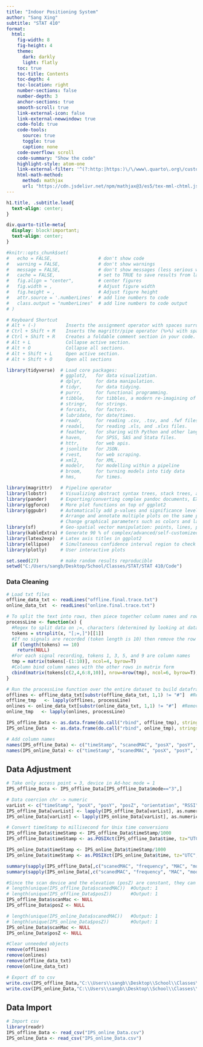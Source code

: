 ---
title: "Indoor Positioning System"
author: "Sang Xing"
subtitle: "STAT 410"
format: 
  html:
    fig-width: 8
    fig-height: 4
    theme:
      dark: darkly
      light: flatly
    toc: true
    toc-title: Contents
    toc-depth: 4
    toc-location: right
    number-sections: false
    number-depth: 3
    anchor-sections: true
    smooth-scroll: true
    link-external-icon: false
    link-external-newwindow: true
    code-fold: true
    code-tools: 
      source: true
      toggle: true
      caption: none
    code-overflow: scroll
    code-summary: "Show the code"
    highlight-style: atom-one
    link-external-filter: '^(?:http:|https:)\/\/www\.quarto\.org\/custom'
    html-math-method:
      method: mathjax
      url: "https://cdn.jsdelivr.net/npm/mathjax@3/es5/tex-mml-chtml.js"
---

```{css, echo=FALSE}
h1.title, .subtitle.lead{
  text-align: center;
}

div.quarto-title-meta{
  display: block!important;
  text-align: center;
}
```

```{r include=FALSE}
#knitr::opts_chunk$set(
#   echo = FALSE,                 # don't show code
#   warning = FALSE,              # don't show warnings
#   message = FALSE,              # don't show messages (less serious warnings)
#   cache = FALSE,                # set to TRUE to save results from last compilation
#   fig.align = "center",         # center figures
#   fig.width = ,                 # Adjust figure width
#   fig.height = ,                # Adjust figure height
#   attr.source = '.numberLines'  # add line numbers to code
#   class.output = "numberLines"  # add line numbers to code output
# )

# Keyboard Shortcut
# Alt + (-)           Inserts the assignment operator with spaces surrounding it.
# Ctrl + Shift + M    Inserts the magrittr/pipe operator (%>%) with spaces surrounding it.
# Ctrl + Shift + R    Creates a foldable comment section in your code. These are used for code externalization with knitr:read_chunk() function. Learn more.
# Alt + L             Collapse active section.
# Alt + O             Collapse all sections.
# Alt + Shift + L     Open active section.
# Alt + Shift + O     Open all sections

library(tidyverse)  # Load core packages: 
                    # ggplot2,   for data visualization.
                    # dplyr,     for data manipulation.
                    # tidyr,     for data tidying.
                    # purrr,     for functional programming.
                    # tibble,    for tibbles, a modern re-imagining of data frames.
                    # stringr,   for strings.
                    # forcats,   for factors.
                    # lubridate, for date/times.
                    # readr,     for reading .csv, .tsv, and .fwf files.
                    # readxl,    for reading .xls, and .xlxs files.
                    # feather,   for sharing with Python and other languages.
                    # haven,     for SPSS, SAS and Stata files.
                    # httr,      for web apis.
                    # jsonlite   for JSON.
                    # rvest,     for web scraping.
                    # xml2,      for XML.
                    # modelr,    for modelling within a pipeline
                    # broom,     for turning models into tidy data
                    # hms,       for times.

library(magrittr)   # Pipeline operator
library(lobstr)     # Visualizing abstract syntax trees, stack trees, and object sizes
library(pander)     # Exporting/converting complex pandoc documents, EX: df to Pandoc table
library(ggforce)    # More plot functions on top of ggplot2
library(ggpubr)     # Automatically add p-values and significance levels  plots. 
                    # Arrange and annotate multiple plots on the same page. 
                    # Change graphical parameters such as colors and labels.
library(sf)         # Geo-spatial vector manipulation: points, lines, polygons
library(kableExtra) # Generate 90 % of complex/advanced/self-customized/beautiful tables
library(latex2exp)  # Latex axis titles in ggplot2
library(ellipse)    # Simultaneous confidence interval region to check C.I. of 2 slope parameters
library(plotly)     # User interactive plots

set.seed(27)        # make random results reproducible
setwd("C:/Users/sangb/Desktop/School/Classes/STAT/STAT 410/Code")
```



### Data Cleaning
```{r Step_1.Data_Cleaning}
# Load txt files
offline_data_txt <- readLines("offline.final.trace.txt")
online_data_txt  <- readLines("online.final.trace.txt")

# To split the text into rows, then piece together column names and rows of data
processLine <- function(x) {
  #Regex to split data on ;=, characters (determined by looking at data)
  tokens = strsplit(x, "[;=,]")[[1]]
  #If no signals are recorded (token length is 10) then remove the row
  if (length(tokens) == 10)
    return(NULL)
  #For each signal recording, tokens 1, 3, 5, and 9 are column names
  tmp = matrix(tokens[-(1:10)], ncol=4, byrow=T)
  #Column bind column names with the other rows in matrix form
  cbind(matrix(tokens[c(2,4,6:8,10)], nrow=nrow(tmp), ncol=6, byrow=T), tmp)
}

# Run the processLine function over the entire dataset to build dataframe
offlines <- offline_data_txt[substr(offline_data_txt, 1,1) != "#"]  #Removes comments from data
offline_tmp   <- lapply(offlines, processLine)
onlines <- online_data_txt[substr(online_data_txt, 1,1) != "#"]  #Removes comments from data
online_tmp   <- lapply(onlines, processLine)

IPS_offline_Data <- as.data.frame(do.call("rbind", offline_tmp), stringsAsFactors=F)
IPS_online_Data  <- as.data.frame(do.call("rbind", online_tmp), stringsAsFactors=F)

# Add column names
names(IPS_offline_Data) <- c("timeStamp", "scanedMAC", "posX", "posY", "posZ", "orientation", "MAC", "RSSI", "frequency", "mode")
names(IPS_online_Data) <- c("timeStamp", "scanedMAC", "posX", "posY", "posZ", "orientation", "MAC", "RSSI", "frequency", "mode")
```



## Data Adjustment
```{r Step_2.rawData_DF_adjustment}
# Take only access point = 3, device in Ad-hoc mode = 1
IPS_offline_Data <- IPS_offline_Data[IPS_offline_Data$mode=="3",]

# Data coercion chr -> numeric
varList <- c("timeStamp", "posX", "posY", "posZ", "orientation", "RSSI")
IPS_offline_Data[varList] <- lapply(IPS_offline_Data[varList], as.numeric)
IPS_online_Data[varList] <- lapply(IPS_online_Data[varList], as.numeric)

# Convert timeStamp to millisecond for Unix time conversions
IPS_offline_Data$timeStamp <- IPS_offline_Data$timeStamp/1000 
IPS_offline_Data$timeStamp <- as.POSIXct(IPS_offline_Data$time, tz="UTC", origin = "1970-01-01")

IPS_online_Data$timeStamp <- IPS_online_Data$timeStamp/1000 
IPS_online_Data$timeStamp <- as.POSIXct(IPS_online_Data$time, tz="UTC", origin = "1970-01-01")

summary(sapply(IPS_offline_Data[,c("scanedMAC", "frequency", "MAC", "mode")], as.factor))
summary(sapply(IPS_online_Data[,c("scanedMAC", "frequency", "MAC", "mode")], as.factor))

#Since the scan device and the elevation (posZ) are constant, they can be dropped
# length(unique(IPS_offline_Data$scanedMAC))  #Output: 1
# length(unique(IPS_offline_Data$posZ))       #Output: 1
IPS_offline_Data$scanMac <- NULL
IPS_offline_Data$posZ <- NULL

# length(unique(IPS_online_Data$scanedMAC))   #Output: 1
# length(unique(IPS_online_Data$posZ))        #Output: 1
IPS_online_Data$scanMac <- NULL
IPS_online_Data$posZ <- NULL

#Clear unneeded objects
remove(offlines)
remove(onlines)
remove(offline_data_txt)
remove(online_data_txt)

# Export df to csv
write.csv(IPS_offline_Data,"C:\\Users\\sangb\\Desktop\\School\\Classes\\STAT\\STAT 410\\Code\\IPS_offline_Data.csv", row.names = FALSE)
write.csv(IPS_online_Data,"C:\\Users\\sangb\\Desktop\\School\\Classes\\STAT\\STAT 410\\Code\\IPS_online_Data.csv", row.names = FALSE)
```



## Data Import
```{r Step_3.Data_Import&Exploration}
# Import csv
library(readr)
IPS_offline_Data <- read_csv("IPS_online_Data.csv")
IPS_online_Data <- read_csv("IPS_online_Data.csv")
```



```{r Step_4.Data_}



```



